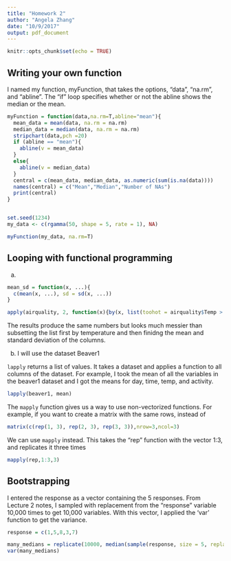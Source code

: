 ```yaml
---
title: "Homework 2"
author: "Angela Zhang"
date: "10/9/2017"
output: pdf_document
---
```


```r
knitr::opts_chunk$set(echo = TRUE)
```

## Writing your own function

I named my function, myFunction, that takes the options, "data", "na.rm", and "abline". The "if" loop specifies whether or not the abline shows the median or the mean.
```r
myFunction = function(data,na.rm=T,abline="mean"){
  mean_data = mean(data, na.rm = na.rm)
  median_data = median(data, na.rm = na.rm)
  stripchart(data,pch =20)
  if (abline == "mean"){
    abline(v = mean_data)
  }
  else{
    abline(v = median_data)
  }
  central = c(mean_data, median_data, as.numeric(sum(is.na(data))))
  names(central) = c("Mean","Median","Number of NAs")
  print(central)
}


set.seed(1234)
my_data <- c(rgamma(50, shape = 5, rate = 1), NA)

myFunction(my_data, na.rm=T)
```

## Looping with functional programming

(a)
```r
mean_sd = function(x, ...){
  c(mean(x, ...), sd = sd(x, ...))
}

apply(airquality, 2, function(x){by(x, list(toohot = airquality$Temp > 85), mean_sd)})
```

The results produce the same numbers but looks much messier than subsetting the list first by temperature and then finidng the mean and standard deviation of the columns.

(b) I will use the dataset Beaver1


```lapply``` returns a list of values. It takes a dataset and applies a function to all columns of the dataset. For example, I took the mean of all the variables in the beaver1 dataset and I got the means for day, time, temp, and activity. 

```r
lapply(beaver1, mean)
```

The ```mapply``` function gives us a way to use non-vectorized functions. For example, if you want to create a matrix with the same rows, instead of

```r
matrix(c(rep(1, 3), rep(2, 3), rep(3, 3)),nrow=3,ncol=3)
```

We can use ```mapply``` instead. This takes the "rep" function with the vector 1:3, and replicates it three times

```r
mapply(rep,1:3,3)
```
## Bootstrapping

I entered the response as a vector containing the 5 responses. From Lecture 2 notes, I sampled with replacement from the "response" variable 10,000 times to get 10,000 variables. With this vector, I applied the 'var' function to get the variance.

```r
response = c(1,5,8,3,7)

many_medians = replicate(10000, median(sample(response, size = 5, replace = T)))
var(many_medians)
```